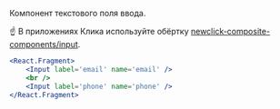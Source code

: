 Компонент текстового поля ввода.

☝️ В приложениях Клика используйте обёртку [newclick-composite-components/input](http://digital/demo/newclick-composite-components/master/?path=/docs/form-input--basic).

```jsx live
<React.Fragment>
    <Input label='email' name='email' />
    <br />
    <Input label='phone' name='phone' />
</React.Fragment>
```

